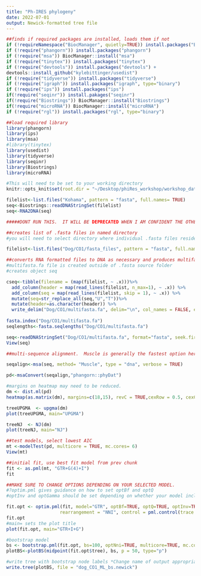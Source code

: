 ```yaml
---
title: "Ph-IRES phylogeny"
date: 2022-07-01
output: Newick-formatted tree file
---
```

```r
##finds if required packages are installed, loads them if not
if (!requireNamespace("BiocManager", quietly=TRUE)) install.packages("BiocManager")
if (!require("phangorn")) install.packages("phangorn")
if (!require("msa")) BiocManager::install("msa")
if (!require("tinytex")) install.packages("tinytex") 
if (!require("devtools")) install.packages("devtools") +
devtools::install_github("kylebittinger/usedist")
if (!require("tidyverse")) install.packages("tidyverse")
if (!require("igraph")) install.packages("igraph", type="binary")
if (!require("ips")) install.packages("ips")
if(!require("seqinr")) install.pakages("seqinr")
if(!require("Biostrings")) BiocManager::install("Biostrings")
if(!require("microRNA")) BiocManager::install("microRNA")
if (!require("rgl")) install.packages("rgl", type="binary")

##load required library
library(phangorn)
library(ips)
library(msa)
#library(tinytex)
library(usedist)
library(tidyverse)
library(seqinr)
library(Biostrings)
library(microRNA)

#This will need to be set to your working directory
knitr::opts_knit$set(root.dir = "~/Desktop/phiRes_workshop/workshop_data-analysis/phiRes_phylogeny")
```
```r

filelist<-list.files("Kohama", pattern = "fasta", full.names= TRUE)
seq<-Biostrings::readDNAStringSet(filelist)
seq<-RNA2DNA(seq)

```
```r


#####DONT RUN THIS.  IT WILL BE DEPRECATED WHEN I AM CONFIDENT THE OTHER FILE READ SCRIPT WORKS#####

##creates list of .fasta files in named directory
#you will need to select directory where individual .fasta files reside.  .fasta or .fa both acceptable file suffixes

filelist<-list.files("Dog/CO1/fasta_files", pattern = "fasta", full.names= TRUE)

##converts RNA formatted files to DNA as necessary and produces multifasta file for alignment
#multifasta.fa file is created outside of .fasta source folder
#creates object seq

cseq<-tibble(filename = (map(filelist, ~ .x)))%>%
  add_column(header = map(read_lines(filelist, n_max=1), ~ .x)) %>%
  add_column(seq = map(read_lines(filelist, skip = 1), ~ .x)) %>%
  mutate(seq=str_replace_all(seq,"U","T"))%>%
  mutate(header=as.character(header)) %>%
  write_delim("Dog/CO1/multifasta.fa", delim="\n", col_names = FALSE, eol="")
                                 
fasta.index("Dog/CO1/multifasta.fa")
seqlengths<-fasta.seqlengths("Dog/CO1/multifasta.fa")

seq<-readDNAStringSet("Dog/CO1/multifasta.fa", format="fasta", seek.first.rec=TRUE)
View(seq)

```
```r
##multi-sequence alignment.  Muscle is generally the fastest option here.  Other options are ClustalW and ClustalOmega

seqalign<-msa(seq, method= "Muscle", type = "dna", verbose = TRUE)

pd<-msaConvert(seqalign,"phangorn::phyDat")
```
```r

#margins on heatmap may need to be reduced.
dm <- dist.ml(pd)
heatmap(as.matrix(dm), margins=c(18,15), revC = TRUE,cexRow = 0.5, cexCol = 0.5, symm = TRUE)

treeUPGMA  <- upgma(dm)
plot(treeUPGMA, main="UPGMA")

treeNJ  <- NJ(dm)
plot(treeNJ, main="NJ")
```
```r
##test models, select lowest AIC
mt <-modelTest(pd, multicore = TRUE, mc.cores= 6)
View(mt)
```
```r
##initial fit, use best fit model from prev chunk
fit <- as.pml(mt, "GTR+G(4)+I")
fit
```
```r
##MAKE SURE TO CHANGE OPTIONS DEPENDING ON YOUR SELECTED MODEL.  
#?optim.pml gives guidance on how to set optBf and optQ
#optInv and optGamma should be set depending on whether your model includes +I and/or +G parameters

fit.opt <- optim.pml(fit, model="GTR", optBf=TRUE, optQ=TRUE, optInv=TRUE, optGamma=TRUE,
                    rearrangement = "NNI", control = pml.control(trace = 0))
fit.opt
#main= sets the plot title
plot(fit.opt, main="GTR+I+G")

#bootstrap model
bs <- bootstrap.pml(fit.opt, bs=100, optNni=TRUE, multicore=TRUE, mc.cores = 6)
plotBS<-plotBS(midpoint(fit.opt$tree), bs, p = 50, type="p")

#write tree with bootstrap node labels *Change name of output appropriately*
write.tree(plotBS, file = "dog_CO1_ML_bs.newick")

```

